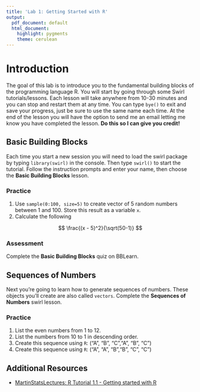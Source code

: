 ```yaml
---
title: 'Lab 1: Getting Started with R'
output:
  pdf_document: default
  html_document:
    highlight: pygments
    theme: cerulean
---
```


# Introduction 
The goal of this lab is to introduce you to the fundamental building blocks of the programming language R. You will start by going through some Swirl tutorials/lessons. Each lesson will take anywhere from 10-30 minutes and you can stop and restart them at any time. You can type `bye()` to exit and save your progress, just be sure to use the same name each time. At the end of the lesson you will have the option to send me an email letting me know you have completed the lesson. **Do this so I can give you credit!**


## Basic Building Blocks

Each time you start a new session you will need to load the swirl package by typing `library(swirl)` in the console. Then type `swirl()` to start the tutorial. Follow the instruction prompts and enter your name, then choose the **Basic Building Blocks** lesson. 

### Practice

1. Use `sample(0:100, size=5)` to create vector of 5 random numbers between 1 and 100. Store this result as a variable `x`. 
2. Calculate the following 

$$
\frac{(x - 5)^2}{\sqrt(50-1)}
$$

### Assessment
Complete the **Basic Building Blocks** quiz on BBLearn.

## Sequences of Numbers

Next you're going to learn how to generate sequences of numbers. These objects you'll create are also called `vectors`. Complete the **Sequences of Numbers** swirl lesson. 

### Practice

1. List the even numbers from 1 to 12.
2. List the numbers from 10 to 1 in descending order. 
3. Create this sequence using `R`: ("A", "B", "C","A", "B", "C")
4. Create this sequence using `R`: ("A", "A", "B","B", "C", "C")

<!-- Assessment questions -->

## Additional Resources
* [MartinStatsLectures: R Tutorial 1.1 - Getting started with R ](https://www.youtube.com/watch?v=UYclmg1_KLk)

